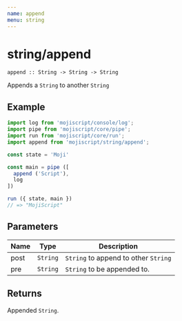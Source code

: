 ```yaml
---
name: append
menu: string
---
```


# string/append

`append :: String -> String -> String`

Appends a `String` to another `String`

## Example

```javascript
import log from 'mojiscript/console/log';
import pipe from 'mojiscript/core/pipe';
import run from 'mojiscript/core/run';
import append from 'mojiscript/string/append';

const state = 'Moji'

const main = pipe ([
  append ('Script'),
  log
])

run ({ state, main })
// => "MojiScript"
```

## Parameters

| Name | Type | Description |
| ---- | ---- | ----------- |
| post | `String`  | `String` to append to other `String` |
| pre | `String`  | `String` to be appended to. |

## Returns

Appended `String`.

